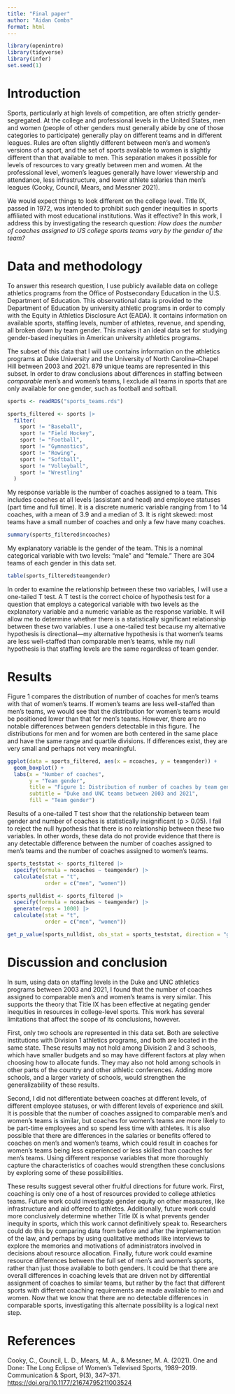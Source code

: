 ```yaml
---
title: "Final paper"
author: "Aidan Combs"
format: html
---
```


```r
library(openintro)
library(tidyverse)
library(infer)
set.seed(1)
```

# Introduction

Sports, particularly at high levels of competition, are often strictly gender-segregated. At the college and professional levels in the United States, men and women (people of other genders must generally abide by one of those categories to participate) generally play on different teams and in different leagues. Rules are often slightly different between men's and women's versions of a sport, and the set of sports available to women is slightly different than that available to men. This separation makes it possible for levels of resources to vary greatly between men and women. At the professional level, women's leagues generally have lower viewership and attendance, less infrastructure, and lower athlete salaries than men's leagues (Cooky, Council, Mears, and Messner 2021).

We would expect things to look different on the college level. Title IX, passed in 1972, was intended to prohibit such gender inequities in sports affiliated with most educational institutions. Was it effective? In this work, I address this by investigating the research question: *How does the number of coaches assigned to US college sports teams vary by the gender of the team?*

# Data and methodology

To answer this research question, I use publicly available data on college athletics programs from the Office of Postsecondary Education in the U.S. Department of Education. This observational data is provided to the Department of Education by university athletic programs in order to comply with the Equity in Athletics Disclosure Act (EADA). It contains information on available sports, staffing levels, number of athletes, revenue, and spending, all broken down by team gender. This makes it an ideal data set for studying gender-based inequities in American university athletics programs.

The subset of this data that I will use contains information on the athletics programs at Duke University and the University of North Carolina--Chapel Hill between 2003 and 2021. 879 unique teams are represented in this subset. In order to draw conclusions about differences in staffing between *comparable* men's and women's teams, I exclude all teams in sports that are only available for one gender, such as football and softball.

```r
sports <- readRDS("sports_teams.rds")

sports_filtered <- sports |> 
  filter(
    sport != "Baseball",
    sport != "Field Hockey",
    sport != "Football",
    sport != "Gymnastics",
    sport != "Rowing",
    sport != "Softball",
    sport != "Volleyball",
    sport != "Wrestling"
  )
```

My response variable is the number of coaches assigned to a team. This includes coaches at all levels (assistant and head) and employee statuses (part time and full time). It is a discrete numeric variable ranging from 1 to 14 coaches, with a mean of 3.9 and a median of 3. It is right skewed: most teams have a small number of coaches and only a few have many coaches.

```r
summary(sports_filtered$ncoaches)
```

My explanatory variable is the gender of the team. This is a nominal categorical variable with two levels: "male" and "female." There are 304 teams of each gender in this data set.

```r
table(sports_filtered$teamgender)
```

In order to examine the relationship between these two variables, I will use a one-tailed T test. A T test is the correct choice of hypothesis test for a question that employs a categorical variable with two levels as the explanatory variable and a numeric variable as the response variable. It will allow me to determine whether there is a statistically significant relationship between these two variables. I use a one-tailed test because my alternative hypothesis is directional---my alternative hypothesis is that women's teams are less well-staffed than comparable men's teams, while my null hypothesis is that staffing levels are the same regardless of team gender.

# Results

Figure 1 compares the distribution of number of coaches for men's teams with that of women's teams. If women's teams are less well-staffed than men's teams, we would see that the distribution for women's teams would be positioned lower than that for men's teams. However, there are no notable differences between genders detectable in this figure. The distributions for men and for women are both centered in the same place and have the same range and quartile divisions. If differences exist, they are very small and perhaps not very meaningful. 

```r
ggplot(data = sports_filtered, aes(x = ncoaches, y = teamgender)) + 
  geom_boxplot() + 
  labs(x = "Number of coaches",
       y = "Team gender",
       title = "Figure 1: Distribution of number of coaches by team gender",
       subtitle = "Duke and UNC teams between 2003 and 2021",
       fill = "Team gender")
```

Results of a one-tailed T test show that the relationship between team gender and number of coaches is statistically insignificant (p \> 0.05). I fail to reject the null hypothesis that there is no relationship between these two variables. In other words, these data do not provide evidence that there is any detectable difference between the number of coaches assigned to men's teams and the number of coaches assigned to women's teams.

```r
sports_teststat <- sports_filtered |> 
  specify(formula = ncoaches ~ teamgender) |> 
  calculate(stat = "t",
            order = c("men", "women"))

sports_nulldist <- sports_filtered |> 
  specify(formula = ncoaches ~ teamgender) |> 
  generate(reps = 1000) |> 
  calculate(stat = "t",
            order = c("men", "women"))

get_p_value(sports_nulldist, obs_stat = sports_teststat, direction = "greater")
```

# Discussion and conclusion

In sum, using data on staffing levels in the Duke and UNC athletics programs between 2003 and 2021, I found that the number of coaches assigned to comparable men's and women's teams is very similar. This supports the theory that Title IX has been effective at negating gender inequities in resources in college-level sports. This work has several limitations that affect the scope of its conclusions, however.

First, only two schools are represented in this data set. Both are selective institutions with Division 1 athletics programs, and both are located in the same state. These results may not hold among Division 2 and 3 schools, which have smaller budgets and so may have different factors at play when choosing how to allocate funds. They may also not hold among schools in other parts of the country and other athletic conferences. Adding more schools, and a larger variety of schools, would strengthen the generalizability of these results.

Second, I did not differentiate between coaches at different levels, of different employee statuses, or with different levels of experience and skill. It is possible that the number of coaches assigned to comparable men's and women's teams is similar, but coaches for women's teams are more likely to be part-time employees and so spend less time with athletes. It is also possible that there are differences in the salaries or benefits offered to coaches on men's and women's teams, which could result in coaches for women's teams being less experienced or less skilled than coaches for men's teams. Using different response variables that more thoroughly capture the characteristics of coaches would strengthen these conclusions by exploring some of these possibilities.

These results suggest several other fruitful directions for future work. First, coaching is only one of a host of resources provided to college athletics teams. Future work could investigate gender equity on other measures, like infrastructure and aid offered to athletes. Additionally, future work could more conclusively determine whether Title IX is what prevents gender inequity in sports, which this work cannot definitively speak to. Researchers could do this by comparing data from before and after the implementation of the law, and perhaps by using qualitative methods like interviews to explore the memories and motivations of administrators involved in decisions about resource allocation. Finally, future work could examine resource differences between the full set of men's and women's sports, rather than just those available to both genders. It could be that there are overall differences in coaching levels that are driven not by differential assignment of coaches to similar teams, but rather by the fact that different sports with different coaching requirements are made available to men and women. Now that we know that there are no detectable differences in comparable sports, investigating this alternate possibility is a logical next step.

# References

Cooky, C., Council, L. D., Mears, M. A., & Messner, M. A. (2021). One and Done: The Long Eclipse of Women's Televised Sports, 1989--2019. Communication & Sport, 9(3), 347--371. <https://doi.org/10.1177/21674795211003524>
